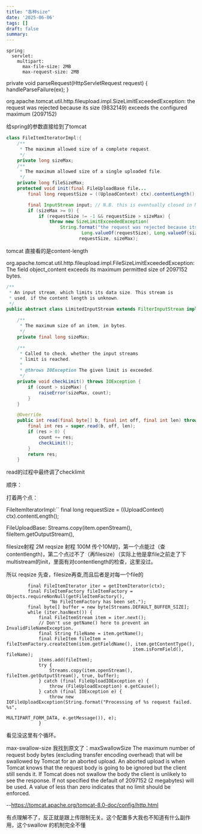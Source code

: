 ```yaml
---
title: "各种size"
date: '2025-06-06'
tags: []
draft: false
summary:
---
```


```
spring:
  servlet:
    multipart:
      max-file-size: 2MB
      max-request-size: 2MB
```

private void parseRequest(HttpServletRequest request) {
handleParseFailure(ex);
}


org.apache.tomcat.util.http.fileupload.impl.SizeLimitExceededException: the request was rejected because its size (9832149) exceeds the configured maximum (2097152)

给spring的参数直接给到了tomcat

```java
class FileItemIteratorImpl:{
    /**
     * The maximum allowed size of a complete request.
     */
    private long sizeMax;
    /**
     * The maximum allowed size of a single uploaded file.
     */
    private long fileSizeMax;
    protected void init(final FileUploadBase file...
        final long requestSize = ((UploadContext) ctx).contentLength();

        final InputStream input; // N.B. this is eventually closed in MultipartStream processing
        if (sizeMax >= 0) {
            if (requestSize != -1 && requestSize > sizeMax) {
                throw new SizeLimitExceededException(
                    String.format("the request was rejected because its size (%s) exceeds the configured maximum (%s)",
                            Long.valueOf(requestSize), Long.valueOf(sizeMax)),
                           requestSize, sizeMax);
```

tomcat 直接看的是content-length



org.apache.tomcat.util.http.fileupload.impl.FileSizeLimitExceededException: The field object_content exceeds its maximum permitted size of 2097152 bytes.

```java
/**
 * An input stream, which limits its data size. This stream is
 * used, if the content length is unknown.
 */
public abstract class LimitedInputStream extends FilterInputStream implements Closeable {

    /**
     * The maximum size of an item, in bytes.
     */
    private final long sizeMax;

    /**
     * Called to check, whether the input streams
     * limit is reached.
     *
     * @throws IOException The given limit is exceeded.
     */
    private void checkLimit() throws IOException {
        if (count > sizeMax) {
            raiseError(sizeMax, count);
        }
    }

    @Override
    public int read(final byte[] b, final int off, final int len) throws IOException {
        final int res = super.read(b, off, len);
        if (res > 0) {
            count += res;
            checkLimit();
        }
        return res;
    }
```

read的过程中最终调了checklimit


顺序：

打着两个点：

FileItemIteratorImpl:``
final long requestSize = ((UploadContext) ctx).contentLength();


FileUploadBase:
Streams.copy(item.openStream(), fileItem.getOutputStream(),

filesize射程 2M
reqsize 射程 100M
传个10M的，第一个点能过（查contentlength)，第二个点过不了（再filesize）（实际上他是拿file之前走了下multistream的init，里面有对contentlength的检查，这里没过。

所以 reqsize 先查，filesize再查,而且后者是对每一个file的

            final FileItemIterator iter = getItemIterator(ctx);
            final FileItemFactory fileItemFactory = Objects.requireNonNull(getFileItemFactory(),
                    "No FileItemFactory has been set.");
            final byte[] buffer = new byte[Streams.DEFAULT_BUFFER_SIZE];
            while (iter.hasNext()) {
                final FileItemStream item = iter.next();
                // Don't use getName() here to prevent an InvalidFileNameException.
                final String fileName = item.getName();
                final FileItem fileItem = fileItemFactory.createItem(item.getFieldName(), item.getContentType(),
                                                   item.isFormField(), fileName);
                items.add(fileItem);
                try {
                    Streams.copy(item.openStream(), fileItem.getOutputStream(), true, buffer);
                } catch (final FileUploadIOException e) {
                    throw (FileUploadException) e.getCause();
                } catch (final IOException e) {
                    throw new IOFileUploadException(String.format("Processing of %s request failed. %s",
                                                           MULTIPART_FORM_DATA, e.getMessage()), e);
                }

看见没这里有个循环。


max-swallow-size 我找到原文了：maxSwallowSize
The maximum number of request body bytes (excluding transfer encoding overhead) that will be swallowed by Tomcat for an aborted upload. An aborted upload is when Tomcat knows that the request body is going to be ignored but the client still sends it. If Tomcat does not swallow the body the client is unlikely to see the response. If not specified the default of 2097152 (2 megabytes) will be used. A value of less than zero indicates that no limit should be enforced.

--https://tomcat.apache.org/tomcat-8.0-doc/config/http.html

有点理解不了，反正就是跟上传限制无关。这个配置多大我也不知道有什么副作用，这个swallow 的机制完全不懂
